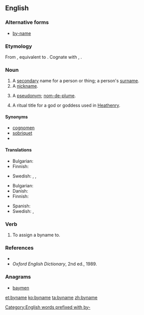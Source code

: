 ==English==

===Alternative forms===
* [[by-name]]

===Etymology===
From {{etyl|enm}}, equivalent to {{prefix|by|name}}. Cognate with {{etyl|nl|-}} {{term|bijnaam||nickname|lang=nl}}, {{etyl|de|-}} {{term|Beiname||nickname, epithet|lang=de}}.

===Noun===
{{en-noun}}

# A [[secondary]] name for a person or thing; a person's [[surname]].
# A [[nickname]].
# {{context|UK|_|dialectal|Scotland}} A [[pseudonym]]; [[nom-de-plume]].
# {{paganism}} A ritual title for a god or goddess used in [[Heathenry]].

====Synonyms====
* [[cognomen]]
* [[sobriquet]]
* {{l|en|to-name}}

====Translations====
{{trans-top|surname}}
* Bulgarian: {{t-|bg|презиме|n}}
* Finnish: {{t+|fi|sukunimi}}
{{trans-mid}}
* Swedish: {{t|sv|släktnamn|n}}, {{t|sv|tillnamn|n}}, {{qualifier|last name}} {{t|sv|efternamn|n}}
{{trans-bottom}}

{{trans-top|nickname}}
* Bulgarian: {{t|bg|прякор|m}}
* Danish: {{t-|da|tilnavn|n}}
* Finnish: {{t-|fi|liikanimi}}
{{trans-mid}}
* Spanish: {{t|es|apellido}}
* Swedish: {{t|sv|binamn|n}}, {{t|sv|tillnamn|n}}
{{trans-bottom}}

===Verb===
{{en-verb|bynam|es}}

# {{transitive|archaic}} To assign a byname to.

===References===
* {{R:OneLook}}
* ''Oxford English Dictionary'', 2nd ed., 1989.

===Anagrams===
* [[baymen#English|baymen]]

[[Category:English words prefixed with by-]]

[[et:byname]]
[[ko:byname]]
[[ta:byname]]
[[zh:byname]]
